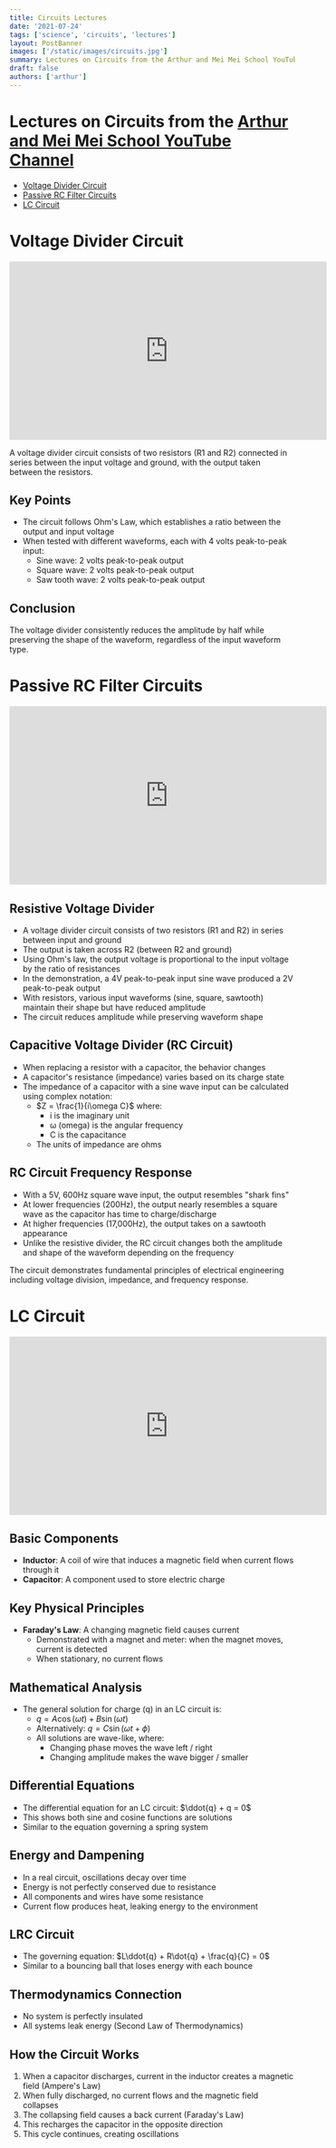 ```yaml
---
title: Circuits Lectures
date: '2021-07-24'
tags: ['science', 'circuits', 'lectures']
layout: PostBanner
images: ['/static/images/circuits.jpg']
summary: Lectures on Circuits from the Arthur and Mei Mei School YouTube Channel
draft: false
authors: ['arthur']
---
```


# Lectures on Circuits from the [Arthur and Mei Mei School YouTube Channel](https://www.youtube.com/channel/UCsG2_wYtteZ3iEx0POkHSWQ)

- [Voltage Divider Circuit](https://www.youtube.com/watch?v=87SxO-NP0XU)
- [Passive RC Filter Circuits](https://www.youtube.com/watch?v=zHpEoPHfMhY)
- [LC Circuit](https://www.youtube.com/watch?v=OF3AUQ2tOfk)

# Voltage Divider Circuit

<iframe
  width="560"
  height="315"
  src="https://www.youtube.com/embed/87SxO-NP0XU?si=xh8IggZRaCKFqdMM"
  title="YouTube video player"
  frameBorder="0"
  style={{ marginBottom: '2rem' }}
  allow="accelerometer; autoplay; clipboard-write; encrypted-media; gyroscope; picture-in-picture; web-share"
  referrerPolicy="strict-origin-when-cross-origin"
  allowFullScreen
></iframe>

A voltage divider circuit consists of two resistors (R1 and R2) connected in series between the input voltage and ground, with the output taken between the resistors.

## Key Points

- The circuit follows Ohm's Law, which establishes a ratio between the output and input voltage
- When tested with different waveforms, each with 4 volts peak-to-peak input:
  - Sine wave: 2 volts peak-to-peak output
  - Square wave: 2 volts peak-to-peak output
  - Saw tooth wave: 2 volts peak-to-peak output

## Conclusion

The voltage divider consistently reduces the amplitude by half while preserving the shape of the waveform, regardless of the input waveform type.

# Passive RC Filter Circuits

<iframe
  width="560"
  height="315"
  src="https://www.youtube.com/embed/zHpEoPHfMhY?si=wvaNM0okkv8-_zxY"
  title="YouTube video player"
  frameBorder="0"
  style={{ marginBottom: '2rem' }}
  allow="accelerometer; autoplay; clipboard-write; encrypted-media; gyroscope; picture-in-picture; web-share"
  referrerPolicy="strict-origin-when-cross-origin"
  allowFullScreen
></iframe>

## Resistive Voltage Divider

- A voltage divider circuit consists of two resistors (R1 and R2) in series between input and ground
- The output is taken across R2 (between R2 and ground)
- Using Ohm's law, the output voltage is proportional to the input voltage by the ratio of resistances
- In the demonstration, a 4V peak-to-peak input sine wave produced a 2V peak-to-peak output
- With resistors, various input waveforms (sine, square, sawtooth) maintain their shape but have reduced amplitude
- The circuit reduces amplitude while preserving waveform shape

## Capacitive Voltage Divider (RC Circuit)

- When replacing a resistor with a capacitor, the behavior changes
- A capacitor's resistance (impedance) varies based on its charge state
- The impedance of a capacitor with a sine wave input can be calculated using complex notation:
  - $Z = \frac{1}{i\omega C}$ where:
    - i is the imaginary unit
    - ω (omega) is the angular frequency
    - C is the capacitance
  - The units of impedance are ohms

## RC Circuit Frequency Response

- With a 5V, 600Hz square wave input, the output resembles "shark fins"
- At lower frequencies (200Hz), the output nearly resembles a square wave as the capacitor has time to charge/discharge
- At higher frequencies (17,000Hz), the output takes on a sawtooth appearance
- Unlike the resistive divider, the RC circuit changes both the amplitude and shape of the waveform depending on the frequency

The circuit demonstrates fundamental principles of electrical engineering including voltage division, impedance, and frequency response.

# LC Circuit

<iframe
  width="560"
  height="315"
  src="https://www.youtube.com/embed/OF3AUQ2tOfk?si=xK3z3z37goKcJjiX"
  title="YouTube video player"
  frameBorder="0"
  style={{ marginBottom: '2rem' }}
  allow="accelerometer; autoplay; clipboard-write; encrypted-media; gyroscope; picture-in-picture; web-share"
  referrerPolicy="strict-origin-when-cross-origin"
  allowFullScreen
></iframe>

## Basic Components

- **Inductor**: A coil of wire that induces a magnetic field when current flows through it
- **Capacitor**: A component used to store electric charge

## Key Physical Principles

- **Faraday's Law**: A changing magnetic field causes current
  - Demonstrated with a magnet and meter: when the magnet moves, current is detected
  - When stationary, no current flows

## Mathematical Analysis

- The general solution for charge (q) in an LC circuit is:
  - $q = A\cos(\omega t) + B\sin(\omega t)$
  - Alternatively: $q = C\sin(\omega t + \phi)$
  - All solutions are wave-like, where:
    - Changing phase moves the wave left / right
    - Changing amplitude makes the wave bigger / smaller

## Differential Equations

- The differential equation for an LC circuit: $\ddot{q} + q = 0$
- This shows both sine and cosine functions are solutions
- Similar to the equation governing a spring system

## Energy and Dampening

- In a real circuit, oscillations decay over time
- Energy is not perfectly conserved due to resistance
- All components and wires have some resistance
- Current flow produces heat, leaking energy to the environment

## LRC Circuit

- The governing equation: $L\ddot{q} + R\dot{q} + \frac{q}{C} = 0$
- Similar to a bouncing ball that loses energy with each bounce

## Thermodynamics Connection

- No system is perfectly insulated
- All systems leak energy (Second Law of Thermodynamics)

## How the Circuit Works

1. When a capacitor discharges, current in the inductor creates a magnetic field (Ampere's Law)
2. When fully discharged, no current flows and the magnetic field collapses
3. The collapsing field causes a back current (Faraday's Law)
4. This recharges the capacitor in the opposite direction
5. This cycle continues, creating oscillations
